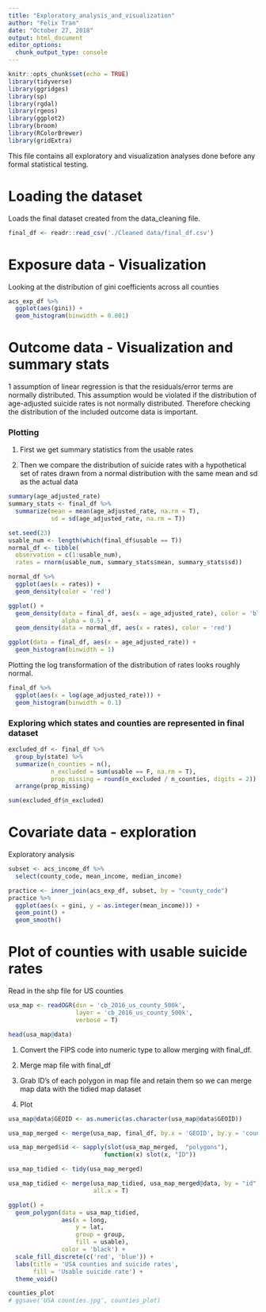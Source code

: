 ```yaml
---
title: "Exploratory_analysis_and_visualization"
author: "Felix Tran"
date: "October 27, 2018"
output: html_document
editor_options: 
  chunk_output_type: console
---
```


```r
knitr::opts_chunk$set(echo = TRUE)
library(tidyverse)
library(ggridges)
library(sp)
library(rgdal)
library(rgeos)
library(ggplot2)
library(broom)
library(RColorBrewer)
library(gridExtra)
```

This file contains all exploratory and visualization analyses done before any
formal statistical testing. 

# Loading the dataset
Loads the final dataset created from the data_cleaning file.
```r
final_df <- readr::read_csv('./Cleaned data/final_df.csv')
```



# Exposure data - Visualization
Looking at the distribution of gini coefficients across all counties
```r
acs_exp_df %>% 
  ggplot(aes(gini)) + 
  geom_histogram(binwidth = 0.001)
```


# Outcome data - Visualization and summary stats
1 assumption of linear regression is that the residuals/error terms are normally
distributed. This assumption would be violated if the distribution of
age-adjusted suicide rates is not normally distributed. Therefore checking the
distribution of the included outcome data is important.

### Plotting
1. First we get summary statistics from the usable rates

2. Then we compare the distribution of suicide rates with a hypothetical set of
rates drawn from a normal distribution with the same mean and sd as the actual
data
```r
summary(age_adjusted_rate)
summary_stats <- final_df %>% 
  summarize(mean = mean(age_adjusted_rate, na.rm = T),
            sd = sd(age_adjusted_rate, na.rm = T))

set.seed(23)
usable_num <- length(which(final_df$usable == T))
normal_df <- tibble(
  observation = c(1:usable_num),
  rates = rnorm(usable_num, summary_stats$mean, summary_stats$sd)) 

normal_df %>% 
  ggplot(aes(x = rates)) +
  geom_density(color = 'red')

ggplot() +
  geom_density(data = final_df, aes(x = age_adjusted_rate), color = 'blue',
               alpha = 0.5) +
  geom_density(data = normal_df, aes(x = rates), color = 'red')

ggplot(data = final_df, aes(x = age_adjusted_rate)) +
  geom_histogram(binwidth = 1)
```

Plotting the log transformation of the distribution of rates looks roughly
normal.
```r
final_df %>% 
  ggplot(aes(x = log(age_adjusted_rate))) +
  geom_histogram(binwidth = 0.1)
```


### Exploring which states and counties are represented in final dataset
```r
excluded_df <- final_df %>% 
  group_by(state) %>% 
  summarize(n_counties = n(),
            n_excluded = sum(usable == F, na.rm = T),
            prop_missing = round(n_excluded / n_counties, digits = 2)) %>% 
  arrange(prop_missing)

sum(excluded_df$n_excluded)
```

# Covariate data - exploration
Exploratory analysis
```r
subset <- acs_income_df %>% 
  select(county_code, mean_income, median_income)

practice <- inner_join(acs_exp_df, subset, by = "county_code")
practice %>% 
  ggplot(aes(x = gini, y = as.integer(mean_income))) +
  geom_point() +
  geom_smooth()
```













# Plot of counties with usable suicide rates
Read in the shp file for US counties
```r
usa_map <- readOGR(dsn = 'cb_2016_us_county_500k',
                   layer = 'cb_2016_us_county_500k',
                   verbose = T)

head(usa_map@data)
```

1. Convert the FIPS code into numeric type to allow merging with final_df.

2. Merge map file with final_df

3. Grab ID's of each polygon in map file and retain them so we can merge
map data with the tidied map dataset

4. Plot
```r
usa_map@data$GEOID <- as.numeric(as.character(usa_map@data$GEOID))

usa_map_merged <- merge(usa_map, final_df, by.x = 'GEOID', by.y = 'county_code')

usa_map_merged$id <- sapply(slot(usa_map_merged,  "polygons"), 
                           function(x) slot(x, "ID"))

usa_map_tidied <- tidy(usa_map_merged)

usa_map_tidied <- merge(usa_map_tidied, usa_map_merged@data, by = "id", 
                        all.x = T)


```


```r
ggplot() +
  geom_polygon(data = usa_map_tidied,
               aes(x = long, 
                   y = lat,
                   group = group,
                   fill = usable),
               color = 'black') +
  scale_fill_discrete(c('red', 'blue')) +
  labs(title = 'USA counties and suicide rates',
       fill = 'Usable suicide rate') +
  theme_void() 

counties_plot
# ggsave('USA counties.jpg', counties_plot)  

```

